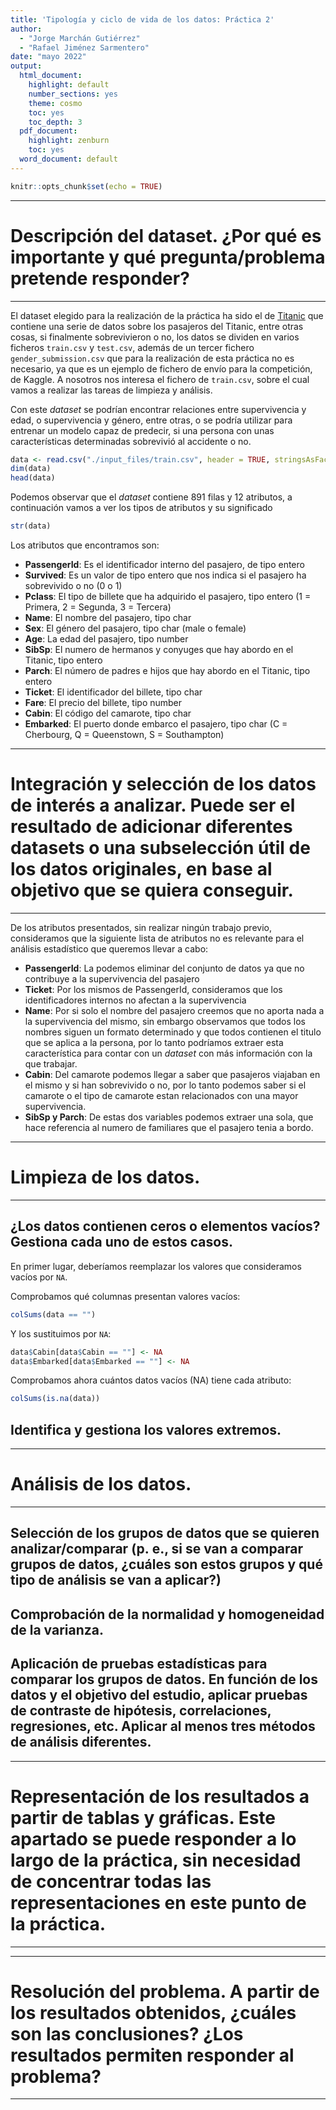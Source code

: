 ```yaml
---
title: 'Tipología y ciclo de vida de los datos: Práctica 2'
author: 
  - "Jorge Marchán Gutiérrez"
  - "Rafael Jiménez Sarmentero"
date: "mayo 2022"
output:
  html_document:
    highlight: default
    number_sections: yes
    theme: cosmo
    toc: yes
    toc_depth: 3
  pdf_document:
    highlight: zenburn
    toc: yes
  word_document: default
---
```


```r
knitr::opts_chunk$set(echo = TRUE)
```

******
#  Descripción del dataset. ¿Por qué es importante y qué pregunta/problema pretende responder?
******

El dataset elegido para la realización de la práctica ha sido el de [Titanic](https://www.kaggle.com/competitions/titanic/overview) que contiene una serie de datos sobre los pasajeros del Titanic, entre otras cosas, si finalmente sobrevivieron o no, los datos se dividen en varios ficheros `train.csv` y `test.csv`, además de un tercer fichero `gender_submission.csv` que para la realización de esta práctica no es necesario, ya que es un ejemplo de fichero de envío para la competición, de Kaggle. A nosotros nos interesa el fichero de `train.csv`, sobre el cual vamos a realizar las tareas de limpieza y análisis.

Con este *dataset* se podrían encontrar relaciones entre supervivencia y edad, o supervivencia y género, entre otras, o se podría utilizar para entrenar un modelo capaz de predecir, si una persona con unas características determinadas sobrevivió al accidente o no.

```r
data <- read.csv("./input_files/train.csv", header = TRUE, stringsAsFactors = FALSE)
dim(data)
head(data)
```

Podemos observar que el *dataset* contiene 891 filas y 12 atributos, a continuación vamos a ver los tipos de atributos y su significado

```r
str(data)
```

Los atributos que encontramos son:

* **PassengerId**: Es el identificador interno del pasajero, de tipo entero
* **Survived**: Es un valor de tipo entero que nos indica si el pasajero ha sobrevivido o no (0 o 1)
* **Pclass**: El tipo de billete que ha adquirido el pasajero, tipo entero	(1 = Primera, 2 = Segunda, 3 = Tercera)
* **Name**: El nombre del pasajero, tipo char
* **Sex**: El género del pasajero, tipo char (male o female)
* **Age**: La edad del pasajero, tipo number
* **SibSp**: El numero de hermanos y conyuges que hay abordo en el Titanic, tipo entero
* **Parch**: El número de padres e hijos que hay abordo en el Titanic, tipo entero
* **Ticket**: El identificador del billete, tipo char
* **Fare**: El precio del billete, tipo number
* **Cabin**: El código del camarote, tipo char
* **Embarked**: El puerto donde embarco el pasajero, tipo char (C = Cherbourg, Q = Queenstown, S = Southampton)

******
# Integración y selección de los datos de interés a analizar. Puede ser el resultado de  adicionar diferentes datasets o una subselección útil de los datos originales, en base al  objetivo que se quiera conseguir.
******

De los atributos presentados, sin realizar ningún trabajo previo, consideramos que la siguiente lista de atributos no es relevante para el análisis estadístico que queremos llevar a cabo:

* **PassengerId**: La podemos eliminar del conjunto de datos ya que no contribuye a la supervivencia del pasajero
* **Ticket**: Por los mismos de PassengerId, consideramos que los identificadores internos no afectan a la supervivencia
* **Name**: Por si solo el nombre del pasajero creemos que no aporta nada a la supervivencia del mismo, sin embargo observamos que todos los nombres siguen un formato determinado y que todos contienen el titulo que se aplica a la persona, por lo tanto podríamos extraer esta característica para contar con un *dataset* con más información con la que trabajar.
* **Cabin**: Del camarote podemos llegar a saber que pasajeros viajaban en el mismo y si han sobrevivido o no, por lo tanto podemos saber si el camarote o el tipo de camarote estan relacionados con una mayor supervivencia.
* **SibSp y Parch**: De estas dos variables podemos extraer una sola, que hace referencia al numero de familiares que el pasajero tenia a bordo.
 
******
# Limpieza de los datos.
******

## ¿Los datos contienen ceros o elementos vacíos? Gestiona cada uno de estos casos.

En primer lugar, deberíamos reemplazar los valores que consideramos vacíos por `NA`.

Comprobamos qué columnas presentan valores vacíos:

```r
colSums(data == "")
```

Y los sustituimos por `NA`:

```r
data$Cabin[data$Cabin == ""] <- NA
data$Embarked[data$Embarked == ""] <- NA
```

Comprobamos ahora cuántos datos vacíos (NA) tiene cada atributo:

```r
colSums(is.na(data))
```

## Identifica y gestiona los valores extremos.

******
# Análisis de los datos.
******

## Selección de los grupos de datos que se quieren analizar/comparar (p. e., si se  van a comparar grupos de datos, ¿cuáles son estos grupos y qué tipo de análisis se van a aplicar?)

## Comprobación de la normalidad y homogeneidad de la varianza.

## Aplicación de pruebas estadísticas para comparar los grupos de datos. En función de los datos y el objetivo del estudio, aplicar pruebas de contraste de hipótesis, correlaciones, regresiones, etc. Aplicar al menos tres métodos de análisis diferentes.

******
# Representación de los resultados a partir de tablas y gráficas. Este apartado se puede responder a lo largo de la práctica, sin necesidad de concentrar todas las representaciones en este punto de la práctica.
******

******
# Resolución del problema. A partir de los resultados obtenidos, ¿cuáles son las conclusiones? ¿Los resultados permiten responder al problema?
******